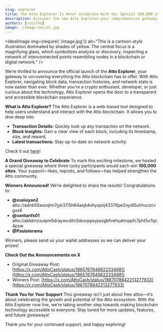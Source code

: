 ```yaml
---
slug: explorer
title: The Atto Explorer Is Here! Celebrate With Our Special 100,000 attos Giveaway
description: Discover the new Atto Explorer—your comprehensive gateway to the Atto blockchain. Explore real-time transactions, block data, and network health. Celebrate our launch with a 100,000 attos giveaway and join the thriving Atto community today.
authors: [rotilho]
image: ./image-social.jpg
---
```





<IdealImage
  img={require('./image.jpg')}
  alt="This is a cartoon-style illustration dominated by shades of yellow. The central focus is a magnifying glass, which symbolizes analysis or discovery, inspecting a network of interconnected points resembling nodes in a blockchain or digital network."
/>

We’re thrilled to announce the official launch of the **Atto Explorer**, your gateway to uncovering everything the Atto blockchain has to offer. With Atto Explorer, navigating block data, transaction histories, and network stats is now easier than ever. Whether you’re a crypto enthusiast, developer, or just curious about the technology, Atto Explorer opens the door to a transparent and accessible blockchain experience.

<!-- truncate -->

**What Is Atto Explorer?**
The Atto Explorer is a web-based tool designed to help users understand and interact with the Atto blockchain. It allows you to dive deep into:
- **Transaction Details:** Quickly look up any transaction on the network.
- **Block Insights:** Gain a clear view of each block, including its timestamp, size, and reward.
- **Latest transactions:** Stay up-to-date on network activity.

Check it out [here](/explorer)!

**A Grand Giveaway to Celebrate**
To mark this exciting milestone, we hosted a special giveaway where three lucky participants would each win **100,000 attos**. Your support—likes, reposts, and follows—has helped strengthen the Atto community.

**Winners Announced!**
We’re delighted to share the results! Congratulations to:
- **@xuxiuyan2** atto://adnb55aooqhn7jyk37i5h64aejk4shyspiij43376pe2nydl5uhhuczcvgxx6
- **@vantanfs01** atto://abkbnzxuipm5draywcdiln3dxxrppxyjwzgbfvehyahnppfc7pht5v7qc4psw
- **@Paulaterama**

Winners, please send us your wallet addresses so we can deliver your prizes!

**Check Out the Announcements on X**
- Original Giveaway Post: [https://x.com/AttoCash/status/1865767646622334981](https://x.com/AttoCash/status/1865767646622334981)
- Winners Post: [https://x.com/AttoCash/status/1867078642213277933](https://x.com/AttoCash/status/1867078642213277933)

**Thank You for Your Support**
This giveaway isn’t just about free attos—it’s about celebrating the growth and potential of the Atto ecosystem. With the Atto Explorer now live, we’re taking another step towards making blockchain technology accessible to everyone. Stay tuned for more updates, features, and future giveaways!

Thank you for your continued support, and happy exploring!
